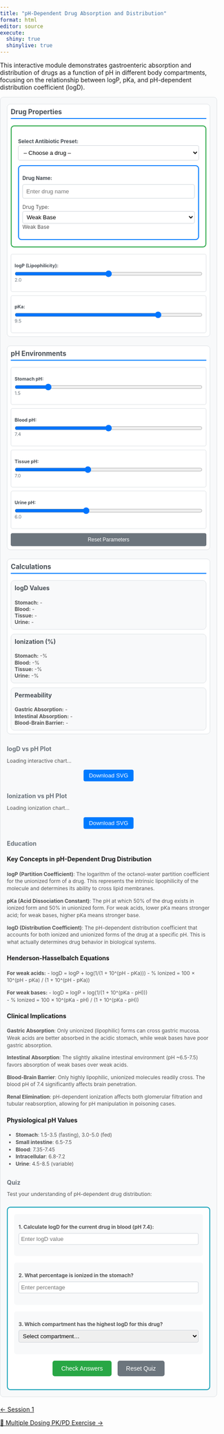 ```yaml
---
title: "pH-Dependent Drug Absorption and Distribution"
format: html
editor: source
execute:
  shiny: true
  shinylive: true
---
```


This interactive module demonstrates gastroenteric absorption and distribution of drugs as a function of pH in different body compartments, focusing on the relationship between logP, pKa, and pH-dependent distribution coefficient (logD).

::::::::::::::::::::::::::::::::::::: content-section
:::::::::::::::::::::: main-layout
:::::::: controls-column-1
### Drug Properties

::::: drug-properties
:::: {style="margin-bottom: 8px;"}
<label for="preset-drug-dropdown" style="font-weight: bold; color: #495057; margin-bottom: 6px;">Select Antibiotic Preset:</label>
<select id="preset-drug-dropdown" style="width: 100%; padding: 8px; border: 1px solid #ced4da; border-radius: 4px; background-color: white;">
  <option value="">-- Choose a drug --</option>
  <option value="cefepime">Cefepime</option>
  <option value="vancomycin">Vancomycin</option>
  <option value="ciprofloxacin">Ciprofloxacin</option>
  <option value="gentamicin">Gentamicin</option>
</select>
::::

:::: drug-input-section
::: {style="margin-bottom: 2px;"}
<label for="drug-name-logd" style="font-weight: bold; color: #495057; display: block; margin-bottom: 5px;">Drug Name:</label> 
<input type="text" id="drug-name-logd" placeholder="Enter drug name" style="width: 100%; padding: 8px; border: 1px solid #ced4da; border-radius: 4px; background-color: white;">
:::

<label for="drug-type-select">Drug Type:</label> 
<select id="drug-type-select" style="width: 100%; padding: 5px; border: 1px solid #ced4da; border-radius: 4px; background-color: white;">
  <option value="acid">Weak Acid</option>
  <option value="base" selected>Weak Base</option>
  <option value="neutral">Neutral</option>
</select> 
[Weak Base]{#drug-type-value}
::::
:::::

:::::::: properties-compact
::: control-group-compact
<label for="logp-slider">logP (Lipophilicity):</label> 
<input type="range" id="logp-slider" min="-2" max="6" value="2" step="0.1"> 
[2.0]{#logp-value}
:::

::: control-group-compact
<label for="pka-slider">pKa:</label> 
<input type="range" id="pka-slider" min="1" max="12" value="9.5" step="0.1"> 
[9.5]{#pka-value}
:::
::::::::
::::::::

::::::::: controls-column-2  
### pH Environments

:::::::: ph-environments
::: control-group-compact
<label for="stomach-ph-slider">Stomach pH:</label> 
<input type="range" id="stomach-ph-slider" min="1" max="4" value="1.5" step="0.1"> 
[1.5]{#stomach-ph-value}
:::

::: control-group-compact
<label for="blood-ph-slider">Blood pH:</label> 
<input type="range" id="blood-ph-slider" min="7.0" max="7.8" value="7.4" step="0.1"> 
[7.4]{#blood-ph-value}
:::

::: control-group-compact
<label for="tissue-ph-slider">Tissue pH:</label> 
<input type="range" id="tissue-ph-slider" min="6.5" max="7.8" value="7.0" step="0.1"> 
[7.0]{#tissue-ph-value}
:::

::: control-group-compact  
<label for="urine-ph-slider">Urine pH:</label>
<input type="range" id="urine-ph-slider" min="4.5" max="8.5" value="6.0" step="0.1">
[6.0]{#urine-ph-value}
:::
::::::::


<button id="reset-logd-btn" onclick="resetLogDSimulation()" class="small-btn">
Reset Parameters
</button>
:::::::::

:::::::: controls-column-3
### Calculations

::::: calculation-results
::: {#logd-results}
<div style="background-color: #f8f9fa; padding: 8px; border-radius: 8px; border: 1px solid #dee2e6;">
<h4 style="margin-top: 0; color: #495057;">logD Values</h4>
<p><strong>Stomach:</strong> <span id="logd-stomach">-</span></p>
<p><strong>Blood:</strong> <span id="logd-blood">-</span></p>
<p><strong>Tissue:</strong> <span id="logd-tissue">-</span></p>
<p><strong>Urine:</strong> <span id="logd-urine">-</span></p>
</div>

<div style="background-color: #f8f9fa; padding: 8px; border-radius: 8px; border: 1px solid #dee2e6; margin-top: 10px;">
<h4 style="margin-top: 0; color: #495057;">Ionization (%)</h4>
<p><strong>Stomach:</strong> <span id="ionized-stomach">-</span>%</p>
<p><strong>Blood:</strong> <span id="ionized-blood">-</span>%</p>
<p><strong>Tissue:</strong> <span id="ionized-tissue">-</span>%</p>
<p><strong>Urine:</strong> <span id="ionized-urine">-</span>%</p>
</div>

<div style="background-color: #f8f9fa; padding: 8px; border-radius: 8px; border: 1px solid #dee2e6; margin-top: 10px;">
<h4 style="margin-top: 0; color: #495057;">Permeability</h4>
<p><strong>Gastric Absorption:</strong> <span id="gastric-permeability">-</span></p>
<p><strong>Intestinal Absorption:</strong> <span id="intestinal-permeability">-</span></p>
<p><strong>Blood-Brain Barrier:</strong> <span id="bbb-permeability">-</span></p>
</div>
:::
:::::
::::::::
::::::::::::::::::::::

:::::::::::::::: panel-tabset
### logD vs pH Plot

:::: {#logd-plot}
::: {#logd-chart-fallback}

<p>Loading interactive chart...</p>
<canvas id="logd-chart" width="1920" height="1080"></canvas>

:::

<div style="text-align: center; margin-bottom: 10px;">
<button id="download-logd-btn" onclick="downloadLogDPlot()" style="background-color: #007bff; color: white; border: none; border-radius: 4px; padding: 6px 12px; cursor: pointer;">
Download SVG
</button>
</div>

::::

### Ionization vs pH Plot

:::: {#ionization-plot}
::: {#ionization-chart-fallback}  
<p>Loading ionization chart...</p>
<canvas id="ionization-chart" width="1920" height="1080"></canvas>

:::

<div style="text-align: center; margin-bottom: 10px;">
<button id="download-ionization-btn" onclick="downloadIonizationPlot()" style="background-color: #007bff; color: white; border: none; border-radius: 4px; padding: 6px 12px; cursor: pointer;">
Download SVG
</button>
</div>

::::

### Education

#### Key Concepts in pH-Dependent Drug Distribution

**logP (Partition Coefficient)**: The logarithm of the octanol-water partition coefficient for the unionized form of a drug. This represents the intrinsic lipophilicity of the molecule and determines its ability to cross lipid membranes.

**pKa (Acid Dissociation Constant)**: The pH at which 50% of the drug exists in ionized form and 50% in unionized form. For weak acids, lower pKa means stronger acid; for weak bases, higher pKa means stronger base.

**logD (Distribution Coefficient)**: The pH-dependent distribution coefficient that accounts for both ionized and unionized forms of the drug at a specific pH. This is what actually determines drug behavior in biological systems.

#### Henderson-Hasselbalch Equations

**For weak acids:**
- logD = logP + log(1/(1 + 10^(pH - pKa)))
- % Ionized = 100 × 10^(pH - pKa) / (1 + 10^(pH - pKa))

**For weak bases:**
- logD = logP + log(1/(1 + 10^(pKa - pH)))  
- % Ionized = 100 × 10^(pKa - pH) / (1 + 10^(pKa - pH))

#### Clinical Implications

**Gastric Absorption**: Only unionized (lipophilic) forms can cross gastric mucosa. Weak acids are better absorbed in the acidic stomach, while weak bases have poor gastric absorption.

**Intestinal Absorption**: The slightly alkaline intestinal environment (pH ~6.5-7.5) favors absorption of weak bases over weak acids.

**Blood-Brain Barrier**: Only highly lipophilic, unionized molecules readily cross. The blood pH of 7.4 significantly affects brain penetration.

**Renal Elimination**: pH-dependent ionization affects both glomerular filtration and tubular reabsorption, allowing for pH manipulation in poisoning cases.

#### Physiological pH Values
- **Stomach**: 1.5-3.5 (fasting), 3.0-5.0 (fed)
- **Small intestine**: 6.5-7.5  
- **Blood**: 7.35-7.45
- **Intracellular**: 6.8-7.2
- **Urine**: 4.5-8.5 (variable)

### Quiz

Test your understanding of pH-dependent drug distribution:

::::::::: quiz-section-logd
::: quiz-question
**1. Calculate logD for the current drug in blood (pH 7.4):** 
<input type="number" id="quiz-logd-blood" placeholder="Enter logD value" step="0.01" style="width: 100%; padding: 5px; margin: 5px 0; border: 1px solid #ced4da; border-radius: 4px;">
<span id="quiz-logd-blood-feedback" class="quiz-feedback"></span>
:::

::: quiz-question  
**2. What percentage is ionized in the stomach?**
<input type="number" id="quiz-ionized-stomach" placeholder="Enter percentage" step="0.1" style="width: 100%; padding: 5px; margin: 5px 0; border: 1px solid #ced4da; border-radius: 4px;">
<span id="quiz-ionized-stomach-feedback" class="quiz-feedback"></span>
:::

::: quiz-question
**3. Which compartment has the highest logD for this drug?**
<select id="quiz-highest-logd" style="width: 100%; padding: 5px; margin: 5px 0; border: 1px solid #ced4da; border-radius: 4px;">
  <option value="">Select compartment...</option>
  <option value="stomach">Stomach</option>
  <option value="blood">Blood</option>
  <option value="tissue">Tissue</option>
  <option value="urine">Urine</option>
</select>
<span id="quiz-highest-logd-feedback" class="quiz-feedback"></span>
:::

::: {style="text-align: center; margin: 15px 0;"}
<button id="check-logd-answers-btn" onclick="checkLogDQuizAnswers()" style="background-color: #28a745; color: white; border: none; border-radius: 5px; padding: 10px 20px; cursor: pointer; font-size: 14px;">
Check Answers
</button>

<button id="reset-logd-quiz-btn" onclick="resetLogDQuiz()" style="background-color: #6c757d; color: white; border: none; border-radius: 5px; padding: 10px 20px; cursor: pointer; font-size: 14px; margin-left: 10px;">
Reset Quiz
</button>
:::
:::::::::

```{=html}
<style>

#logd-results p {
  margin-top: 2px;
  margin-bottom: 2px;
  line-height: 1.1;
}

body {
  margin: 0;
  padding: 0;
}

.main-content {
  max-width: none;
  width: 100vw;
  margin: 0;
  padding: 0 20px;
  box-sizing: border-box;
}

/* Override Quarto default max-width */
main.content {
  max-width: none !important;
  width: 100% !important;
}

/* Section styling */
.content-section {
  background-color: #f8f9fa;
  padding: 20px;
  border-radius: 8px;
  border: 1px solid #dee2e6;
  margin-bottom: 20px;
  width: 100%;
  box-sizing: border-box;
}

.content-section h2 {
  margin-top: 0;
  color: #495057;
  font-size: 1.2em;
  border-bottom: 2px solid #007bff;
  padding-bottom: 10px;
}

.content-section h3 {
  color: #6c757d;
  font-size: 1.0em;
  margin-top: 25px;
  margin-bottom: 10px;
}

.content-section p, .content-section ul {
  font-size: 0.85em;
  line-height: 1.4;
  color: #555;
}

/* Quiz styles */
.quiz-section-logd {
  background-color: #fff;
  border: 2px solid #17a2b8;
  border-radius: 8px;
  padding: 15px;
  margin-top: 20px;
}

.quiz-question {
  margin-bottom: 15px;
  padding: 10px;
  background-color: #f8f9fa;
  border-radius: 5px;
}

.quiz-feedback {
  display: block;
  margin-top: 5px;
  font-size: 0.85em;
  font-weight: bold;
}

.quiz-feedback.correct {
  color: #28a745;
}

.quiz-feedback.incorrect {
  color: #dc3545;
}

/* Main layout for Controls, Content, and Plot Sidebar */
.main-layout {
  display: grid;
  grid-template-columns: 1fr 1fr 1fr;
  gap: 20px;
  align-items: start;
}

.controls-section {
  min-width: 0; /* Prevent grid overflow */
}

.controls-column-1,
.controls-column-2,
.controls-column-3 {
  background-color: #ffffff;
  padding: 8px;
  border-radius: 8px;
  border: 1px solid #dee2e6;
}

.controls-column-1 h3,
.controls-column-2 h3,
.controls-column-3 h3 {
  margin: 0 0 15px 0;
  color: #495057;
  font-size: 1.1em;
  border-bottom: 2px solid #007bff;
  padding-bottom: 5px;
}

/* Responsive design for full-width layout */
@media (max-width: 1200px) {
  .main-content {
    padding: 0 10px;
  }
  .content-section {
    padding: 15px;
  }
  
  /* Stack layout vertically on smaller screens */
  .main-layout {
    grid-template-columns: 1fr;
    gap: 20px;
  }
}

.drug-properties {
  background-color: #fff;
  border: 2px solid #28a745;
  border-radius: 8px;
  padding: 15px;
  margin-bottom: 15px;
}

.drug-properties button {
  background-color: #28a745;
  color: white;
  border: none;
  border-radius: 5px;
  padding: 8px 12px;
  font-size: 12px;
  cursor: pointer;
  transition: background-color 0.3s;
}

.drug-properties button:hover {
  background-color: #218838;
}

.drug-input-section {
  background-color: #fff;
  border: 2px solid #007bff;
  border-radius: 8px;
  padding: 8px;
  margin-top: 8px;
}

.properties-compact {
  display: flex;
  flex-direction: column;
  gap: 8px;
  margin-top: 8px;
}

.ph-environments {
  display: flex;
  flex-direction: column;
  gap: 8px;
}

.control-group-compact {
  display: flex;
  flex-direction: column;
  gap: 2px;
  padding: 8px;
  background-color: #fff;
  border-radius: 4px;
  border: 1px solid #dee2e6;
}

.control-group-compact span {
  display: inline;
  font-size: 0.9em;
  color: #6c757d;
  margin: 0;
  padding: 0;
  line-height: 1;
}

.control-group-compact label {
  font-weight: bold;
  color: #495057;
  font-size: 0.9em;
  margin-bottom: 0px;
}

.control-group-compact input[type="range"] {
  width: 100%;
  margin: 2px 0;
}

.small-btn {
  background-color: #6c757d;
  color: white;
  border: none;
  border-radius: 4px;
  padding: 8px 12px;
  font-size: 12px;
  cursor: pointer;
  transition: background-color 0.3s;
  width: 100%;
  margin-top: 10px;
}

.small-btn:hover {
  background-color: #545b62;
}

.calculation-results {
  display: flex;
  flex-direction: column;
  gap: 10px;
}

#logd-chart, #ionization-chart {
  max-width: 100%;
  height: auto;
}
</style>
```

```{=html}
<script>
document.addEventListener('DOMContentLoaded', function() {
  const presetDropdown = document.getElementById('preset-drug-dropdown');
  if (presetDropdown) {
    presetDropdown.addEventListener('change', function() {
      if (this.value) {
        loadPreset(this.value);
      }
    });
  }
});

// Global variables for logD simulation
let currentLogD = {
  logP: 2.0,
  pKa: 9.5,
  drugType: 'base', // 'acid', 'base', or 'neutral'
  drugName: ''
};

let pHEnvironments = {
  stomach: 1.5,
  blood: 7.4, 
  tissue: 7.0,
  urine: 6.0
};

// Drug presets with realistic antibiotic values
const drugPresets = {
  cefepime: {
    name: 'Cefepime',
    logP: -1.02,
    pKa: 2.5,
    type: 'acid'
  },
  vancomycin: {
    name: 'Vancomycin', 
    logP: -3.1,
    pKa: 7.75,
    type: 'base'
  },
  ciprofloxacin: {
    name: 'Ciprofloxacin',
    logP: 0.28,
    pKa: 6.09,
    type: 'acid'
  },
  gentamicin: {
    name: 'Gentamicin',
    logP: -3.0,
    pKa: 8.2,
    type: 'base'
  }
};

// Load drug preset
function loadPreset(drugKey) {
  const preset = drugPresets[drugKey];
  if (!preset) return;
  
  // Update current values
  currentLogD.logP = preset.logP;
  currentLogD.pKa = preset.pKa;
  currentLogD.drugType = preset.type;
  currentLogD.drugName = preset.name;
  
  // Update UI elements
  document.getElementById('drug-name-logd').value = preset.name;
  document.getElementById('drug-type-select').value = preset.type;
  document.getElementById('logp-slider').value = preset.logP;
  document.getElementById('pka-slider').value = preset.pKa;
  
  // Update displays
  updateLogDSliderValues();
  calculateAndDisplayLogD();
}

// Calculate logD for given pH
function calculateLogD(logP, pKa, pH, drugType) {
  if (drugType === 'neutral') {
    return logP;
  }
  
  let logD;
  if (drugType === 'acid') {
    // For weak acids: logD = logP + log(1/(1 + 10^(pH - pKa)))
    const denominator = 1 + Math.pow(10, pH - pKa);
    logD = logP + Math.log10(1 / denominator);
  } else if (drugType === 'base') {
    // For weak bases: logD = logP + log(1/(1 + 10^(pKa - pH)))
    const denominator = 1 + Math.pow(10, pKa - pH);
    logD = logP + Math.log10(1 / denominator);
  }
  
  return logD;
}

// Calculate percentage ionized
function calculatePercentIonized(pKa, pH, drugType) {
  if (drugType === 'neutral') {
    return 0;
  }
  
  let percentIonized;
  if (drugType === 'acid') {
    // For weak acids: % ionized = 100 * 10^(pH - pKa) / (1 + 10^(pH - pKa))
    const ratio = Math.pow(10, pH - pKa);
    percentIonized = 100 * ratio / (1 + ratio);
  } else if (drugType === 'base') {
    // For weak bases: % ionized = 100 * 10^(pKa - pH) / (1 + 10^(pKa - pH))
    const ratio = Math.pow(10, pKa - pH);
    percentIonized = 100 * ratio / (1 + ratio);
  }
  
  return percentIonized;
}

// Assess permeability based on logD
function assessPermeability(logD) {
  if (logD < -1) return 'Very Low';
  if (logD < 0) return 'Low';
  if (logD < 2) return 'Moderate';
  if (logD < 4) return 'High';
  return 'Very High';
}

// Calculate and display all logD values and related metrics
function calculateAndDisplayLogD() {
  const { logP, pKa, drugType } = currentLogD;
  
  // Calculate logD for each compartment
  const logDValues = {};
  const ionizedPercentages = {};
  
  Object.keys(pHEnvironments).forEach(compartment => {
    const pH = pHEnvironments[compartment];
    logDValues[compartment] = calculateLogD(logP, pKa, pH, drugType);
    ionizedPercentages[compartment] = calculatePercentIonized(pKa, pH, drugType);
  });
  
  // Update logD displays
  document.getElementById('logd-stomach').textContent = logDValues.stomach.toFixed(2);
  document.getElementById('logd-blood').textContent = logDValues.blood.toFixed(2);
  document.getElementById('logd-tissue').textContent = logDValues.tissue.toFixed(2);
  document.getElementById('logd-urine').textContent = logDValues.urine.toFixed(2);
  
  // Update ionization percentages
  document.getElementById('ionized-stomach').textContent = ionizedPercentages.stomach.toFixed(1);
  document.getElementById('ionized-blood').textContent = ionizedPercentages.blood.toFixed(1);
  document.getElementById('ionized-tissue').textContent = ionizedPercentages.tissue.toFixed(1);
  document.getElementById('ionized-urine').textContent = ionizedPercentages.urine.toFixed(1);
  
  // Update permeability assessments
  document.getElementById('gastric-permeability').textContent = assessPermeability(logDValues.stomach);
  // Intestinal pH is typically around 7, so use tissue pH as proxy
  document.getElementById('intestinal-permeability').textContent = assessPermeability(logDValues.tissue);
  document.getElementById('bbb-permeability').textContent = assessPermeability(logDValues.blood);
  
  // Update plots
  drawLogDPlot();
  drawIonizationPlot();
}

// Draw logD vs pH plot
function drawLogDPlot() {
  const canvas = document.getElementById('logd-chart');
  if (!canvas) return;
  
  const ctx = canvas.getContext('2d');
  canvas.width = 800;
  canvas.height = 400;
  
  // Hide loading message
  const fallback = document.getElementById('logd-chart-fallback');
  if (fallback) {
    const loadingText = fallback.querySelector('p');
    if (loadingText) loadingText.style.display = 'none';
    canvas.style.display = 'block';
  }
  
  // Clear canvas
  ctx.clearRect(0, 0, canvas.width, canvas.height);
  
  // Chart dimensions
  const margin = { top: 40, right: 40, bottom: 60, left: 80 };
  const width = canvas.width - margin.left - margin.right;
  const height = canvas.height - margin.top - margin.bottom;
  
  // Generate pH range and logD values
  const pHRange = [];
  const logDValues = [];
  for (let pH = 0; pH <= 14; pH += 0.1) {
    pHRange.push(pH);
    const logD = calculateLogD(currentLogD.logP, currentLogD.pKa, pH, currentLogD.drugType);
    logDValues.push(logD);
  }
  
  // Find scales
  const minLogD = Math.min(...logDValues) - 1;
  const maxLogD = Math.max(...logDValues) + 1;
  
  // Helper functions for scaling
  const xScale = (pH) => margin.left + (pH / 14) * width;
  const yScale = (logD) => margin.top + height - ((logD - minLogD) / (maxLogD - minLogD)) * height;
  
  // Draw background
  ctx.fillStyle = '#f8f9fa';
  ctx.fillRect(margin.left, margin.top, width, height);
  
  // Draw grid lines
  ctx.strokeStyle = '#e9ecef';
  ctx.lineWidth = 1;
  
  // Vertical grid lines (pH)
  for (let pH = 0; pH <= 14; pH += 2) {
    const x = xScale(pH);
    ctx.beginPath();
    ctx.moveTo(x, margin.top);
    ctx.lineTo(x, margin.top + height);
    ctx.stroke();
  }
  
  // Horizontal grid lines (logD)
  for (let logD = Math.ceil(minLogD); logD <= Math.floor(maxLogD); logD++) {
    const y = yScale(logD);
    ctx.beginPath();
    ctx.moveTo(margin.left, y);
    ctx.lineTo(margin.left + width, y);
    ctx.stroke();
  }
  
  // Draw axes
  ctx.strokeStyle = '#000';
  ctx.lineWidth = 2;
  ctx.beginPath();
  ctx.moveTo(margin.left, margin.top);
  ctx.lineTo(margin.left, margin.top + height);
  ctx.lineTo(margin.left + width, margin.top + height);
  ctx.stroke();
  
  // Draw logD curve
  ctx.strokeStyle = '#007bff';
  ctx.lineWidth = 3;
  ctx.beginPath();
  
  let firstPoint = true;
  for (let i = 0; i < pHRange.length; i++) {
    const x = xScale(pHRange[i]);
    const y = yScale(logDValues[i]);
    
    if (firstPoint) {
      ctx.moveTo(x, y);
      firstPoint = false;
    } else {
      ctx.lineTo(x, y);
    }
  }
  ctx.stroke();
  
  // Draw physiological pH markers
  const pHMarkers = [
    { pH: pHEnvironments.stomach, label: 'Stomach', color: '#dc3545' },
    { pH: pHEnvironments.blood, label: 'Blood', color: '#28a745' },
    { pH: pHEnvironments.tissue, label: 'Tissue', color: '#ffc107' },
    { pH: pHEnvironments.urine, label: 'Urine', color: '#17a2b8' }
  ];
  
  pHMarkers.forEach(marker => {
    const x = xScale(marker.pH);
    const logD = calculateLogD(currentLogD.logP, currentLogD.pKa, marker.pH, currentLogD.drugType);
    const y = yScale(logD);
    
    // Draw vertical line
    ctx.strokeStyle = marker.color;
    ctx.lineWidth = 2;
    ctx.setLineDash([5, 5]);
    ctx.beginPath();
    ctx.moveTo(x, margin.top);
    ctx.lineTo(x, margin.top + height);
    ctx.stroke();
    
    // Draw point on curve
    ctx.setLineDash([]);
    ctx.fillStyle = marker.color;
    ctx.beginPath();
    ctx.arc(x, y, 6, 0, 2 * Math.PI);
    ctx.fill();
    
    // Add label
    ctx.fillStyle = marker.color;
    ctx.font = '12px Arial';
    ctx.textAlign = 'center';
    ctx.fillText(marker.label, x, margin.top + height + 20);
  });
  
  // Reset line dash
  ctx.setLineDash([]);
  
  // Add pKa line if applicable
  if (currentLogD.drugType !== 'neutral') {
    const pKaX = xScale(currentLogD.pKa);
    ctx.strokeStyle = '#6c757d';
    ctx.lineWidth = 2;
    ctx.setLineDash([10, 5]);
    ctx.beginPath();
    ctx.moveTo(pKaX, margin.top);
    ctx.lineTo(pKaX, margin.top + height);
    ctx.stroke();
    ctx.setLineDash([]);
    
    // pKa label
    ctx.fillStyle = '#6c757d';
    ctx.font = 'bold 12px Arial';
    ctx.textAlign = 'center';
    ctx.fillText(`pKa = ${currentLogD.pKa}`, pKaX, margin.top - 10);
  }
  
  // Add labels and title
  ctx.fillStyle = '#000';
  ctx.font = '14px Arial';
  
  // X-axis label
  ctx.textAlign = 'center';
  ctx.fillText('pH', margin.left + width/2, canvas.height - 10);
  
  // Y-axis label
  ctx.save();
  ctx.translate(20, margin.top + height/2);
  ctx.rotate(-Math.PI/2);
  ctx.textAlign = 'center';
  ctx.fillText('logD (Distribution Coefficient)', 0, 0);
  ctx.restore();
  
  // Title
  ctx.textAlign = 'center';
  ctx.font = 'bold 16px Arial';
  ctx.fillText(`logD vs pH for ${currentLogD.drugName || 'Current Drug'}`, canvas.width/2, 25);
  
  // Add axis ticks and values
  ctx.font = '12px Arial';
  ctx.textAlign = 'center';
  
  // X-axis ticks (pH)
  for (let pH = 0; pH <= 14; pH += 2) {
    const x = xScale(pH);
    ctx.fillText(pH.toString(), x, margin.top + height + 35);
  }
  
  // Y-axis ticks (logD)
  ctx.textAlign = 'right';
  for (let logD = Math.ceil(minLogD); logD <= Math.floor(maxLogD); logD++) {
    const y = yScale(logD);
    ctx.fillText(logD.toString(), margin.left - 10, y + 4);
  }
}

// Draw ionization vs pH plot
function drawIonizationPlot() {
  const canvas = document.getElementById('ionization-chart');
  if (!canvas) return;
  
  const ctx = canvas.getContext('2d');
  canvas.width = 800;
  canvas.height = 400;
  
  // Hide loading message
  const fallback = document.getElementById('ionization-chart-fallback');
  if (fallback) {
    const loadingText = fallback.querySelector('p');
    if (loadingText) loadingText.style.display = 'none';
    canvas.style.display = 'block';
  }
  
  // Clear canvas
  ctx.clearRect(0, 0, canvas.width, canvas.height);
  
  // Chart dimensions
  const margin = { top: 40, right: 40, bottom: 60, left: 80 };
  const width = canvas.width - margin.left - margin.right;
  const height = canvas.height - margin.top - margin.bottom;
  
  // Generate pH range and ionization percentages
  const pHRange = [];
  const ionizedValues = [];
  const unionizedValues = [];
  
  for (let pH = 0; pH <= 14; pH += 0.1) {
    pHRange.push(pH);
    const percentIonized = calculatePercentIonized(currentLogD.pKa, pH, currentLogD.drugType);
    ionizedValues.push(percentIonized);
    unionizedValues.push(100 - percentIonized);
  }
  
  // Helper functions for scaling
  const xScale = (pH) => margin.left + (pH / 14) * width;
  const yScale = (percent) => margin.top + height - (percent / 100) * height;
  
  // Draw background
  ctx.fillStyle = '#f8f9fa';
  ctx.fillRect(margin.left, margin.top, width, height);
  
  // Draw grid lines
  ctx.strokeStyle = '#e9ecef';
  ctx.lineWidth = 1;
  
  // Vertical grid lines (pH)
  for (let pH = 0; pH <= 14; pH += 2) {
    const x = xScale(pH);
    ctx.beginPath();
    ctx.moveTo(x, margin.top);
    ctx.lineTo(x, margin.top + height);
    ctx.stroke();
  }
  
  // Horizontal grid lines (percentage)
  for (let percent = 0; percent <= 100; percent += 20) {
    const y = yScale(percent);
    ctx.beginPath();
    ctx.moveTo(margin.left, y);
    ctx.lineTo(margin.left + width, y);
    ctx.stroke();
  }
  
  // Draw axes
  ctx.strokeStyle = '#000';
  ctx.lineWidth = 2;
  ctx.beginPath();
  ctx.moveTo(margin.left, margin.top);
  ctx.lineTo(margin.left, margin.top + height);
  ctx.lineTo(margin.left + width, margin.top + height);
  ctx.stroke();
  
  if (currentLogD.drugType !== 'neutral') {
    // Draw ionized curve
    ctx.strokeStyle = '#dc3545'; // Red for ionized
    ctx.lineWidth = 3;
    ctx.beginPath();
    
    let firstPoint = true;
    for (let i = 0; i < pHRange.length; i++) {
      const x = xScale(pHRange[i]);
      const y = yScale(ionizedValues[i]);
      
      if (firstPoint) {
        ctx.moveTo(x, y);
        firstPoint = false;
      } else {
        ctx.lineTo(x, y);
      }
    }
    ctx.stroke();
    
    // Draw unionized curve
    ctx.strokeStyle = '#007bff'; // Blue for unionized
    ctx.lineWidth = 3;
    ctx.beginPath();
    
    firstPoint = true;
    for (let i = 0; i < pHRange.length; i++) {
      const x = xScale(pHRange[i]);
      const y = yScale(unionizedValues[i]);
      
      if (firstPoint) {
        ctx.moveTo(x, y);
        firstPoint = false;
      } else {
        ctx.lineTo(x, y);
      }
    }
    ctx.stroke();
    
    // Add pKa line
    const pKaX = xScale(currentLogD.pKa);
    ctx.strokeStyle = '#6c757d';
    ctx.lineWidth = 2;
    ctx.setLineDash([10, 5]);
    ctx.beginPath();
    ctx.moveTo(pKaX, margin.top);
    ctx.lineTo(pKaX, margin.top + height);
    ctx.stroke();
    ctx.setLineDash([]);
    
    // pKa label
    ctx.fillStyle = '#6c757d';
    ctx.font = 'bold 12px Arial';
    ctx.textAlign = 'center';
    ctx.fillText(`pKa = ${currentLogD.pKa}`, pKaX, margin.top - 10);
    
    // Add legend
    ctx.fillStyle = '#dc3545';
    ctx.font = '12px Arial';
    ctx.textAlign = 'left';
    ctx.fillText('■ Ionized Form', margin.left + 20, margin.top + 20);
    
    ctx.fillStyle = '#007bff';
    ctx.fillText('■ Unionized Form', margin.left + 20, margin.top + 40);
  } else {
    // For neutral compounds, show 100% unionized
    ctx.strokeStyle = '#007bff';
    ctx.lineWidth = 3;
    ctx.beginPath();
    ctx.moveTo(margin.left, yScale(100));
    ctx.lineTo(margin.left + width, yScale(100));
    ctx.stroke();
    
    // Label
    ctx.fillStyle = '#007bff';
    ctx.font = '12px Arial';
    ctx.textAlign = 'left';
    ctx.fillText('■ Neutral (100% Unionized)', margin.left + 20, margin.top + 20);
  }
  
  // Add labels and title
  ctx.fillStyle = '#000';
  ctx.font = '14px Arial';
  
  // X-axis label
  ctx.textAlign = 'center';
  ctx.fillText('pH', margin.left + width/2, canvas.height - 10);
  
  // Y-axis label
  ctx.save();
  ctx.translate(20, margin.top + height/2);
  ctx.rotate(-Math.PI/2);
  ctx.textAlign = 'center';
  ctx.fillText('Percentage (%)', 0, 0);
  ctx.restore();
  
  // Title
  ctx.textAlign = 'center';
  ctx.font = 'bold 16px Arial';
  ctx.fillText(`Ionization vs pH for ${currentLogD.drugName || 'Current Drug'}`, canvas.width/2, 25);
  
  // Add axis ticks and values
  ctx.font = '12px Arial';
  ctx.textAlign = 'center';
  
  // X-axis ticks (pH)
  for (let pH = 0; pH <= 14; pH += 2) {
    const x = xScale(pH);
    ctx.fillText(pH.toString(), x, margin.top + height + 35);
  }
  
  // Y-axis ticks (percentage)
  ctx.textAlign = 'right';
  for (let percent = 0; percent <= 100; percent += 20) {
    const y = yScale(percent);
    ctx.fillText(percent.toString() + '%', margin.left - 10, y + 4);
  }
}

// Reset simulation to defaults
function resetLogDSimulation() {
  // Reset to default values
  currentLogD = {
    logP: 2.0,
    pKa: 9.5,
    drugType: 'base',
    drugName: ''
  };
  
  pHEnvironments = {
    stomach: 1.5,
    blood: 7.4,
    tissue: 7.0,
    urine: 6.0
  };
  
  // Reset UI elements
  document.getElementById('drug-name-logd').value = '';
  document.getElementById('drug-type-select').value = 'base';
  document.getElementById('logp-slider').value = 2.0;
  document.getElementById('pka-slider').value = 9.5;
  document.getElementById('stomach-ph-slider').value = 1.5;
  document.getElementById('blood-ph-slider').value = 7.4;
  document.getElementById('tissue-ph-slider').value = 7.0;
  document.getElementById('urine-ph-slider').value = 6.0;
  
  updateLogDSliderValues();
  calculateAndDisplayLogD();
}

// Update slider value displays
function updateLogDSliderValues() {
  const updates = [
    { slider: 'logp-slider', display: 'logp-value' },
    { slider: 'pka-slider', display: 'pka-value' },
    { slider: 'stomach-ph-slider', display: 'stomach-ph-value' },
    { slider: 'blood-ph-slider', display: 'blood-ph-value' },
    { slider: 'tissue-ph-slider', display: 'tissue-ph-value' },
    { slider: 'urine-ph-slider', display: 'urine-ph-value' }
  ];
  
  updates.forEach(update => {
    const slider = document.getElementById(update.slider);
    const display = document.getElementById(update.display);
    if (slider && display) {
      display.textContent = parseFloat(slider.value).toFixed(1);
    }
  });
  
  // Special handling for drug type select
  const drugTypeSelect = document.getElementById('drug-type-select');
  const drugTypeDisplay = document.getElementById('drug-type-value');
  if (drugTypeSelect && drugTypeDisplay) {
    const selectedOption = drugTypeSelect.options[drugTypeSelect.selectedIndex];
    drugTypeDisplay.textContent = selectedOption.text;
  }
}

// Quiz functionality for logD module
function checkLogDQuizAnswers() {
  const tolerance = 0.1; // 10% tolerance for numerical answers
  
  // 1. logD in blood
  const userLogDBlood = parseFloat(document.getElementById('quiz-logd-blood').value);
  const correctLogDBlood = calculateLogD(currentLogD.logP, currentLogD.pKa, pHEnvironments.blood, currentLogD.drugType);
  const logDBloodFeedback = document.getElementById('quiz-logd-blood-feedback');
  
  if (Math.abs(userLogDBlood - correctLogDBlood) <= Math.abs(correctLogDBlood * tolerance)) {
    logDBloodFeedback.textContent = `✓ Correct! (${correctLogDBlood.toFixed(2)})`;
    logDBloodFeedback.className = 'quiz-feedback correct';
  } else {
    logDBloodFeedback.textContent = `✗ Incorrect. Correct answer: ${correctLogDBlood.toFixed(2)}`;
    logDBloodFeedback.className = 'quiz-feedback incorrect';
  }
  
  // 2. Percentage ionized in stomach
  const userIonizedStomach = parseFloat(document.getElementById('quiz-ionized-stomach').value);
  const correctIonizedStomach = calculatePercentIonized(currentLogD.pKa, pHEnvironments.stomach, currentLogD.drugType);
  const ionizedStomachFeedback = document.getElementById('quiz-ionized-stomach-feedback');
  
  if (Math.abs(userIonizedStomach - correctIonizedStomach) <= Math.abs(correctIonizedStomach * tolerance)) {
    ionizedStomachFeedback.textContent = `✓ Correct! (${correctIonizedStomach.toFixed(1)}%)`;
    ionizedStomachFeedback.className = 'quiz-feedback correct';
  } else {
    ionizedStomachFeedback.textContent = `✗ Incorrect. Correct answer: ${correctIonizedStomach.toFixed(1)}%`;
    ionizedStomachFeedback.className = 'quiz-feedback incorrect';
  }
  
  // 3. Highest logD compartment
  const userHighestLogD = document.getElementById('quiz-highest-logd').value;
  
  // Calculate logD for all compartments and find the highest
  const logDCompartments = {};
  Object.keys(pHEnvironments).forEach(compartment => {
    logDCompartments[compartment] = calculateLogD(currentLogD.logP, currentLogD.pKa, pHEnvironments[compartment], currentLogD.drugType);
  });
  
  const correctHighestCompartment = Object.keys(logDCompartments).reduce((a, b) => 
    logDCompartments[a] > logDCompartments[b] ? a : b);
  
  const highestLogDFeedback = document.getElementById('quiz-highest-logd-feedback');
  
  if (userHighestLogD === correctHighestCompartment) {
    highestLogDFeedback.textContent = `✓ Correct! ${correctHighestCompartment} has the highest logD (${logDCompartments[correctHighestCompartment].toFixed(2)})`;
    highestLogDFeedback.className = 'quiz-feedback correct';
  } else {
    highestLogDFeedback.textContent = `✗ Incorrect. Correct answer: ${correctHighestCompartment} (logD = ${logDCompartments[correctHighestCompartment].toFixed(2)})`;
    highestLogDFeedback.className = 'quiz-feedback incorrect';
  }
}

function resetLogDQuiz() {
  // Clear all quiz inputs
  document.getElementById('quiz-logd-blood').value = '';
  document.getElementById('quiz-ionized-stomach').value = '';
  document.getElementById('quiz-highest-logd').value = '';
  
  // Clear all feedback
  const feedbacks = document.querySelectorAll('.quiz-feedback');
  feedbacks.forEach(feedback => {
    feedback.textContent = '';
    feedback.className = 'quiz-feedback';
  });
}

// Download logD vs pH plot as SVG
function downloadLogDPlot() {
  const canvas = document.getElementById('logd-chart');
  if (!canvas) return;
  
  // Create SVG element
  const svgNS = "http://www.w3.org/2000/svg";
  const svg = document.createElementNS(svgNS, "svg");
  svg.setAttribute("width", canvas.width);
  svg.setAttribute("height", canvas.height);
  svg.setAttribute("viewBox", `0 0 ${canvas.width} ${canvas.height}`);
  
  // Convert canvas to data URL and embed in SVG
  const dataURL = canvas.toDataURL("image/png");
  const image = document.createElementNS(svgNS, "image");
  image.setAttribute("href", dataURL);
  image.setAttribute("width", canvas.width);
  image.setAttribute("height", canvas.height);
  svg.appendChild(image);
  
  // Create download link
  const svgData = new XMLSerializer().serializeToString(svg);
  const svgBlob = new Blob([svgData], { type: 'image/svg+xml' });
  const link = document.createElement('a');
  link.href = URL.createObjectURL(svgBlob);
  link.download = `logd_vs_ph_plot_${new Date().toISOString().split('T')[0]}.svg`;
  
  // Trigger download
  document.body.appendChild(link);
  link.click();
  document.body.removeChild(link);
}

// Download ionization vs pH plot as SVG
function downloadIonizationPlot() {
  const canvas = document.getElementById('ionization-chart');
  if (!canvas) return;
  
  // Create SVG element
  const svgNS = "http://www.w3.org/2000/svg";
  const svg = document.createElementNS(svgNS, "svg");
  svg.setAttribute("width", canvas.width);
  svg.setAttribute("height", canvas.height);
  svg.setAttribute("viewBox", `0 0 ${canvas.width} ${canvas.height}`);
  
  // Convert canvas to data URL and embed in SVG
  const dataURL = canvas.toDataURL("image/png");
  const image = document.createElementNS(svgNS, "image");
  image.setAttribute("href", dataURL);
  image.setAttribute("width", canvas.width);
  image.setAttribute("height", canvas.height);
  svg.appendChild(image);
  
  // Create download link
  const svgData = new XMLSerializer().serializeToString(svg);
  const svgBlob = new Blob([svgData], { type: 'image/svg+xml' });
  const link = document.createElement('a');
  link.href = URL.createObjectURL(svgBlob);
  link.download = `ionization_vs_ph_plot_${new Date().toISOString().split('T')[0]}.svg`;
  
  // Trigger download
  document.body.appendChild(link);
  link.click();
  document.body.removeChild(link);
}

// Initialize when DOM is loaded
document.addEventListener('DOMContentLoaded', function() {
  // Add event listeners to sliders and inputs
  const sliderIds = [
    'logp-slider', 'pka-slider', 
    'stomach-ph-slider', 'blood-ph-slider', 'tissue-ph-slider', 'urine-ph-slider'
  ];
  
  sliderIds.forEach(id => {
    const element = document.getElementById(id);
    if (element) {
      element.addEventListener('input', function() {
        // Update current values
        if (id === 'logp-slider') {
          currentLogD.logP = parseFloat(this.value);
        } else if (id === 'pka-slider') {
          currentLogD.pKa = parseFloat(this.value);
        } else if (id.includes('ph-slider')) {
          const compartment = id.replace('-ph-slider', '');
          pHEnvironments[compartment] = parseFloat(this.value);
        }
        
        updateLogDSliderValues();
        calculateAndDisplayLogD();
      });
    }
  });
  
  // Add event listeners for drug type and name
  const drugTypeSelect = document.getElementById('drug-type-select');
  if (drugTypeSelect) {
    drugTypeSelect.addEventListener('change', function() {
      currentLogD.drugType = this.value;
      updateLogDSliderValues();
      calculateAndDisplayLogD();
    });
  }
  
  const drugNameInput = document.getElementById('drug-name-logd');
  if (drugNameInput) {
    drugNameInput.addEventListener('input', function() {
      currentLogD.drugName = this.value;
      calculateAndDisplayLogD();
    });
  }
  
  // Initialize displays and calculations
  updateLogDSliderValues();
  setTimeout(() => {
    calculateAndDisplayLogD();
  }, 100);  // Small delay to ensure DOM is ready
});
</script>
```

::::::::::::::::
:::::::::::::::::::::::::::::::::::::

::::: {.d-flex .justify-content-between .border-top .pt-4 .mt-4}
<div>
[← Session 1](index.qmd){.btn .btn-outline-primary}
</div>

<div>
[💊 Multiple Dosing PK/PD Exercise →](exercise.qmd){.btn .btn-outline-primary}
</div>
:::::